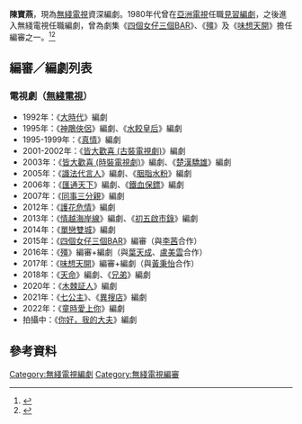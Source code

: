 '''陳寶燕'''，現為[[無綫電視|無綫電視]]資深編劇。1980年代曾在[[亞洲電視|亞洲電視]]任職[[見習編劇|見習編劇]]，之後進入無綫電視任職編劇，曾為劇集《[[四個女仔三個BAR|四個女仔三個BAR]]》、《[[殭|殭]]》及《[[味想天開|味想天開]]》擔任編審之一。<REF>
{{Cite web |url=http://www.yule.com.cn/html/201708/34802.html |title=一见白古误终身！古天乐版《神雕侠侣》难以复制的经典武侠传奇 |accessdate=2018-08-19 |archive-date=2018-08-19 |archive-url=https://web.archive.org/web/20180819214242/http://www.yule.com.cn/html/201708/34802.html |dead-url=no }}
</REF><REF>
{{Cite web |url=http://ent.sina.com.cn/v/h/2014-11-27/doc-icczmvun0481034.shtml |title=明年港剧看什么？佘诗曼演吕后郑嘉颖整容 |accessdate=2018-08-19 |archive-date=2018-08-19 |archive-url=https://web.archive.org/web/20180819182411/http://ent.sina.com.cn/v/h/2014-11-27/doc-icczmvun0481034.shtml |dead-url=no }}
</REF>

==編審／編劇列表==
===電視劇（[[無綫電視|無綫電視]]）===
*1992年：《[[大時代_(香港電視劇)|大時代]]》編劇
*1995年：《[[神鵰俠侶_(1995年電視劇)|神鵰俠侶]]》編劇、《[[水餃皇后|水餃皇后]]》編劇 
*1995-1999年：《[[真情|真情]]》編劇
*2001-2002年：《[[皆大歡喜_(古裝電視劇)|皆大歡喜 (古裝電視劇)]]》編劇
*2003年：《[[皆大歡喜_(時裝電視劇)|皆大歡喜 (時裝電視劇)]]》編劇、《[[楚漢驕雄|楚漢驕雄]]》編劇 
*2005年：《[[識法代言人|識法代言人]]》編劇、《[[胭脂水粉|胭脂水粉]]》編劇 
*2006年：《[[滙通天下_(電視劇)|匯通天下]]》編劇、《[[鐵血保鏢|鐵血保鏢]]》編劇 
*2007年：《[[同事三分親|同事三分親]]》編劇
*2012年：《[[護花危情|護花危情]]》編劇
*2013年：《[[情越海岸線|情越海岸線]]》編劇、《[[初五啟市錄|初五啟市錄]]》編劇
*2014年：《[[單戀雙城|單戀雙城]]》編劇
*2015年：《[[四個女仔三個BAR|四個女仔三個BAR]]》編審（與[[李茜_(香港編劇)|李茜]]合作）
*2016年：《[[殭|殭]]》編審+編劇（與[[葉天成|葉天成]]、[[盧美雲|盧美雲]]合作）
*2017年：《[[味想天開|味想天開]]》編審+編劇（與[[黃秉怡|黃秉怡]]合作）
*2018年：《[[天命_(無綫電視劇)|天命]]》編劇、《[[兄弟_(無綫電視劇)|兄弟]]》編劇
*2020年：《[[木棘証人|木棘証人]]》編劇
*2021年：《[[七公主_(無綫電視劇)|七公主]]》、《[[異搜店|異搜店]]》編劇
*2022年：《[[童時愛上你|童時愛上你]]》編劇
*拍攝中：《[[你好，我的大夫|你好，我的大夫]]》編劇

==參考資料==
{{REFLIST}}
{{HK-enter-bio-stub}}
{{無綫電視劇集編審}}
[[Category:無綫電視編劇|Category:無綫電視編劇]]
[[Category:無綫電視編審|Category:無綫電視編審]]